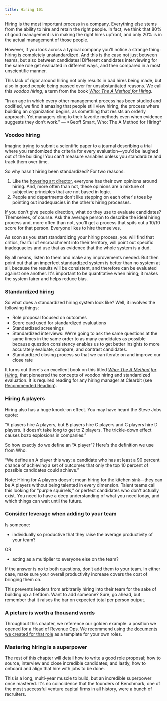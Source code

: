 ```yaml
---
title: Hiring 101
---
```



Hiring is the most important process in a company. Everything else stems from the ability to hire and retain the right people. In fact, we think that 80% of good management is in making the right hires upfront, and only 20% is in the actual management of those people.

However, if you look across a typical company you'll notice a strange thing: hiring is completely unstandardized. And this is the case not just between teams, but also between candidates! Different candidates interviewing for the same role get evaluated in different ways, and then compared in a most unscientific manner.

This lack of rigor around hiring not only results in bad hires being made, but also in good people being passed over for unsubstantiated reasons. We call this *voodoo hiring*, a term from the book *[Who: The A Method for Hiring](https://www.amazon.com/Who-Method-Hiring-Geoff-Smart-ebook/dp/B001EL6RWY/ref=sxts_sxwds-bia?keywords=who+hiring&pd_rd_i=B001EL6RWY&pd_rd_r=9a9d19e7-2e03-4c8e-bb16-0c25b6d2bc4a&pd_rd_w=0G1UU&pd_rd_wg=u6LgF&pf_rd_p=a5491838-6a74-484e-8787-eb44c8f3b7ff&pf_rd_r=GH5E0D9N8082WWK8XAAK&psc=1&qid=1572207863)*.

<Callout emoji="🗣">
"In an age in which every other management process has been studied and codified, we find it amazing that people still view hiring, the process where building an organization begins, as something that resists an orderly approach. Yet managers cling to their favorite methods even when evidence suggests they don’t work."
— *Geoff Smart, Who: The A Method for Hiring*
</Callout>

### Voodoo hiring

Imagine trying to submit a scientific paper to a journal describing a trial where you randomized the criteria for every evaluation—you'd be laughed out of the building! You can't measure variables unless you standardize and track them over time.

So why hasn't hiring been standardized? For two reasons:

1. Like the [hovering art director](https://hoveringartdirectors.tumblr.com/), everyone has their own opinions around hiring. And, more often than not, these opinions are a mixture of subjective principles that are not based in logic.
2. People and departments don't like stepping on each other's toes by pointing out inadequacies in the other's hiring processes.

If you don't give people direction, what do they use to evaluate candidates? Themselves, of course. Ask the average person to describe the ideal hiring process and, more often than not, you'll get a process that spits out a 10/10 score for that person. Everyone likes to hire themselves.

As soon as you start standardizing your hiring process, you will find that critics, fearful of encroachment into their territory, will point out specific inadequacies and use that as evidence that the whole system is a dud.

By all means, listen to them and make any improvements needed. But then point out that an imperfect standardized system is better than no system at all, because the results will be consistent, and therefore can be evaluated against one another. It's important to be quantitative when hiring; it makes the system fairer and helps reduce bias.

### Standardized hiring

So what does a standardized hiring system look like? Well, it involves the following things:

- Role proposal focused on outcomes
- Score card used for standardized evaluations
- Standardized screenings
- Standardized interviews: We’re going to ask the same questions at the same times in the same order to as many candidates as possible because question consistency enables us to get better insights to more accurately evaluate, compare, and contrast candidates.
- Standardized closing process so that we can iterate on and improve our close rate

It turns out there's an excellent book on this titled *[Who: The A Method for Hiring](https://www.amazon.com/Who-Method-Hiring-Geoff-Smart-ebook/dp/B001EL6RWY/ref=sxts_sxwds-bia?keywords=who+hiring&pd_rd_i=B001EL6RWY&pd_rd_r=9a9d19e7-2e03-4c8e-bb16-0c25b6d2bc4a&pd_rd_w=0G1UU&pd_rd_wg=u6LgF&pf_rd_p=a5491838-6a74-484e-8787-eb44c8f3b7ff&pf_rd_r=GH5E0D9N8082WWK8XAAK&psc=1&qid=1572207863),* that pioneered the concepts of voodoo hiring and standardized evaluation. It is required reading for any hiring manager at Clearbit (see [Recommended Reading](https://www.notion.so/Recommended-Reading-5f3d9cdd6254472daccf0d7b0f408290)).

### Hiring A players

Hiring also has a huge knock-on effect. You may have heard the Steve Jobs quote:

<Callout emoji="🗣">
“A players hire A players, but B players hire C players and C players hire D players. It doesn’t take long to get to Z players. The trickle-down effect causes bozo explosions in companies.”
</Callout>

So how exactly do we define an “A player”? Here's the definition we use from Who:

<Callout emoji="🗣">
“We define an A player this way: a candidate who has at least a 90 percent chance of achieving a set of outcomes that only the top 10 percent of possible candidates could achieve.”
</Callout>

Note: Hiring for A players doesn't mean hiring for the kitchen sink—they can be A players without being talented in every dimension. Talent teams call this looking for “purple squirrels,” or perfect candidates who don't actually exist. You need to have a deep understanding of what you need today, and which things can wait until the future.

### Consider leverage when adding to your team

Is someone:

- individually so productive that they raise the average productivity of your team?

OR

- acting as a multiplier to everyone else on the team?

If the answer is no to both questions, don’t add them to your team. In either case, make sure your overall productivity increase covers the cost of bringing them on.

This prevents leaders from arbitrarily hiring into their team for the sake of building up a fiefdom. Want to add someone? Sure, go ahead, but remember that it raises the bar on expected total per person output.

### A picture is worth a thousand words

Throughout this chapter, we reference our golden example: a position we opened for a Head of Revenue Ops. We recommend using [the documents we created for that role](https://drive.google.com/drive/u/1/folders/12DWrPlsejY7I5Rnjz8BuNziVTvNH6tYa) as a template for your own roles.

### Mastering hiring is a superpower

The rest of this chapter will detail how to write a good role proposal; how to source, interview and close incredible candidates; and lastly, how to onboard and align that hire with jobs to be done.

This is a long, multi-year muscle to build, but an incredible superpower once mastered. It's no coincidence that the founders of Benchmark, one of the most successful venture capital firms in all history, were a bunch of recruiters.